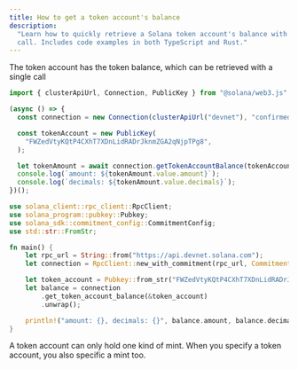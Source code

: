 ```yaml
---
title: How to get a token account's balance
description:
  "Learn how to quickly retrieve a Solana token account's balance with a single
  call. Includes code examples in both TypeScript and Rust."
---
```


The token account has the token balance, which can be retrieved with a single
call

```typescript title="get-token-balance.ts"
import { clusterApiUrl, Connection, PublicKey } from "@solana/web3.js";

(async () => {
  const connection = new Connection(clusterApiUrl("devnet"), "confirmed");

  const tokenAccount = new PublicKey(
    "FWZedVtyKQtP4CXhT7XDnLidRADrJknmZGA2qNjpTPg8",
  );

  let tokenAmount = await connection.getTokenAccountBalance(tokenAccount);
  console.log(`amount: ${tokenAmount.value.amount}`);
  console.log(`decimals: ${tokenAmount.value.decimals}`);
})();
```

```rust title="get-token-balance.rs"
use solana_client::rpc_client::RpcClient;
use solana_program::pubkey::Pubkey;
use solana_sdk::commitment_config::CommitmentConfig;
use std::str::FromStr;

fn main() {
    let rpc_url = String::from("https://api.devnet.solana.com");
    let connection = RpcClient::new_with_commitment(rpc_url, CommitmentConfig::confirmed());

    let token_account = Pubkey::from_str("FWZedVtyKQtP4CXhT7XDnLidRADrJknmZGA2qNjpTPg8").unwrap();
    let balance = connection
        .get_token_account_balance(&token_account)
        .unwrap();

    println!("amount: {}, decimals: {}", balance.amount, balance.decimals);
}
```

<Callout type="info">
  A token account can only hold one kind of mint. When you specify a token account, you also specific a mint too.
</Callout>
